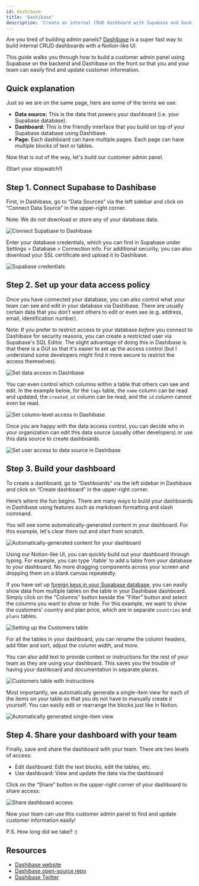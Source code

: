 ```yaml
---
id: dashibase
title: 'Dashibase'
description: 'Create an internal CRUD dashboard with Supabase and Dashibase in 15 mins.'
---
```


Are you tired of building admin panels? [Dashibase](https://dashibase.com/) is a super fast way to build internal CRUD dashboards with a Notion-like UI.

This guide walks you through how to build a customer admin panel using Supabase on the backend and Dashibase on the front so that you and your team can easily find and update customer information.

## Quick explanation

Just so we are on the same page, here are some of the terms we use:

- **Data source:** This is the data that powers your dashboard (i.e. your Supabase database).
- **Dashboard:** This is the friendly interface that you build on top of your Supabase database using Dashibase.
- **Page:** Each dashboard can have multiple pages. Each page can have multiple blocks of text or tables.

Now that is out of the way, let's build our customer admin panel. 

(Start your stopwatch!)

## Step 1. Connect Supabase to Dashibase

First, in Dashibase, go to “Data Sources” via the left sidebar and click on “Connect Data Source” in the upper-right corner. 

Note: We do not download or store any of your database data.

![Connect Supabase to Dashibase](/img/guides/integrations/dashibase/connect-database.png)

Enter your database credentials, which you can find in Supabase under Settings > Database > Connection info. For additional security, you can also download your SSL certificate and upload it to Dashibase.

![Supabase credentials](/img/guides/integrations/dashibase/supabase-credentials.png)

## Step 2. Set up your data access policy

Once you have connected your database, you can also control what your team can see and edit in your database via Dashibase. There are usually certain data that you don’t want others to edit or even see (e.g. address, email, identification number).

Note: If you prefer to restrict access to your database _before_ you connect to Dashibase for security reasons, you can create a restricted user via Supabase's SQL Editor. The slight advantage of doing this in Dashibase is that there is a GUI so that it's easier to set up the access control (but I understand some developers might find it more secure to restrict the access themselves).

![Set data access in Dashibase](/img/guides/integrations/dashibase/set-data-access.png)

You can even control which columns within a table that others can see and edit. In the example below, for the `tags` table, the `name` column can be read and updated, the `created_at` column can be read, and the `id` column cannot even be read.

![Set column-level access in Dashibase](/img/guides/integrations/dashibase/set-column-access.png)

Once you are happy with the data access control, you can decide who in your organization can edit this data source (usually other developers) or use this data source to create dashboards.

![Set user access to data source in Dashibase](/img/guides/integrations/dashibase/data-source-user-access.png)

## Step 3. Build your dashboard

To create a dashboard, go to “Dashboards” via the left sidebar in Dashibase and click on “Create dashboard” in the upper-right corner. 

Here’s where the fun begins. There are many ways to build your dashboards in Dashibase using features such as markdown formatting and slash command.

You will see some automatically-generated content in your dashboard. For this example, let's clear them out and start from scratch.

![Automatically-generated content for your dashboard](/img/guides/integrations/dashibase/initial-dashboard-content.png)

Using our Notion-like UI, you can quickly build out your dashboard through typing. For example, you can type '/table' to add a table from your database to your dashboard. No more dragging components across your screen and dropping them on a blank canvas repeatedly.

If you have set up [foreign keys in your Supabase database](https://supabase.com/docs/guides/database/tables#joining-tables-with-foreign-keys), you can easily show data from multiple tables on the table in your Dashibase dashboard. Simply click on the "Columns" button beside the "Filter" button and select the columns you want to show or hide. For this example, we want to show the customers' country and plan price, which are in separate `countries` and `plans` tables.

![Setting up the Customers table](/img/guides/integrations/dashibase/customers-table.png)

For all the tables in your dashboard, you can rename the column headers, add filter and sort, adjust the column width, and more. 

You can also add text to provide context or instructions for the rest of your team as they are using your dashboard. This saves you the trouble of having your dashboard and documentation in separate places.

![Customers table with instructions](/img/guides/integrations/dashibase/customers-table-with-text.png)

Most importantly, we automatically generate a single-item view for each of the items on your table so that you do not have to manually create it yourself. You can easily edit or rearrange the blocks just like in Notion.

![Automatically generated single-item view](/img/guides/integrations/dashibase/single-item-view.png)

## Step 4. Share your dashboard with your team

Finally, save and share the dashboard with your team. There are two levels of access:

- Edit dashboard: Edit the text blocks, edit the tables, etc.
- Use dashboard: View and update the data via the dashboard

Click on the “Share” button in the upper-right corner of your dashboard to share access:

![Share dashboard access](/img/guides/integrations/dashibase/share-dashboard.png)

Now your team can use this customer admin panel to find and update customer information easily! 

P.S. How long did we take? :)

## Resources

- [Dashibase website](https://dashibase.com/)
- [Dashibase open-source repo](https://github.com/dashibase)
- [Dashibase Twitter](https://twitter.com/dashibase)
